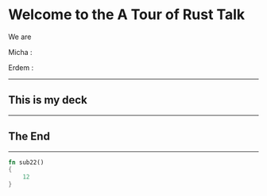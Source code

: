 

# Welcome to the A Tour of Rust Talk

We are

Micha :

Erdem : 



---

## This is my deck

---

## The End

---

<CodeSurfer theme={nightOwl}>

```rust 
fn sub22()
{
    12
} 
```

</CodeSurfer>
